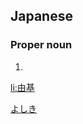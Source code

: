 ==Japanese==
{{ja-kanjitab|由|基}}

===Proper noun===
{{ja-pos|proper|よしき}}

# {{given name|male|lang=ja}}

[[Category:Japanese male given names|よしき]]

[[li:由基]]